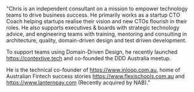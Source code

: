 "Chris is an independent consultant on a mission to empower technology teams to drive business success. He primarily works as a startup CTO Coach helping startups realise their vision and new CTOs flourish in their roles. He also supports executives & boards with strategic technology advice, and engineering teams with training, mentoring and consulting in architecture, quality, domain-driven design and test driven development.

To support teams using Domain-Driven Design, he recently launched https://contextive.tech and co-founded the DDD Australia meetup.

He is the technical co-founder of https://www.inloop.com.au, home of Australian Fintech success stories https://www.flexischools.com.au and https://www.lanternpay.com (Recently acquired by NAB)."
